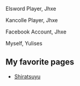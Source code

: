 


Elsword Player, Jhxe

Kancolle Player, Jhxe

Facebook Account, Jhxe

Myself, Yulises

==My favorite pages==

* [http://kancolle.wikia.com/wiki/Shiratsuyu Shiratsuyu]